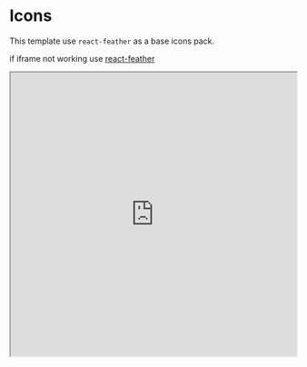 


<Meta title="Documentation/Icons" />

# Icons

This template use `react-feather` as a base icons pack.

if iframe not working use [react-feather](react-feather)

<iframe src="https://feathericons.com/" width="100%" height="500px" title="W3Schools Free Online Web Tutorials" />
